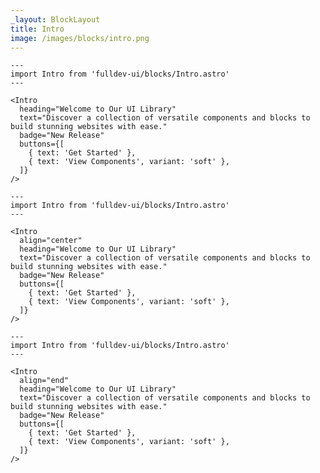 ```yaml
---
_layout: BlockLayout
title: Intro
image: /images/blocks/intro.png
---
```


```astro live
---
import Intro from 'fulldev-ui/blocks/Intro.astro'
---

<Intro
  heading="Welcome to Our UI Library"
  text="Discover a collection of versatile components and blocks to build stunning websites with ease."
  badge="New Release"
  buttons={[
    { text: 'Get Started' },
    { text: 'View Components', variant: 'soft' },
  ]}
/>
```

```astro live
---
import Intro from 'fulldev-ui/blocks/Intro.astro'
---

<Intro
  align="center"
  heading="Welcome to Our UI Library"
  text="Discover a collection of versatile components and blocks to build stunning websites with ease."
  badge="New Release"
  buttons={[
    { text: 'Get Started' },
    { text: 'View Components', variant: 'soft' },
  ]}
/>
```

```astro live
---
import Intro from 'fulldev-ui/blocks/Intro.astro'
---

<Intro
  align="end"
  heading="Welcome to Our UI Library"
  text="Discover a collection of versatile components and blocks to build stunning websites with ease."
  badge="New Release"
  buttons={[
    { text: 'Get Started' },
    { text: 'View Components', variant: 'soft' },
  ]}
/>
```
